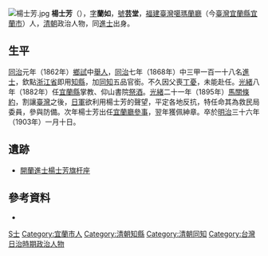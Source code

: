{{No footnotes|time=2022-06-12T13:53:46+00:00}}
[[File:楊士芳.jpg|thumb]]
'''楊士芳'''（{{bd|1826年||1903年|catIdx=Y楊}}），[[表字|字]]'''蘭如'''，[[號|號]]'''芸堂'''，[[福建省_(清)|福建]][[臺灣府|臺灣]][[噶瑪蘭廳|噶瑪蘭廳]]（今[[臺灣|臺灣]][[宜蘭縣|宜蘭縣]][[宜蘭市|宜蘭市]]）人，[[清朝|清朝]]政治人物，同[[進士|進士]]出身。

==生平==
[[同治|同治]]元年（1862年）[[鄉試|鄉試]]中[[舉人|舉人]]，[[同治|同治]]七年（1868年）中三甲一百一十八名[[進士|進士]]，欽點[[浙江省|浙江省]]即用[[知縣|知縣]]，加[[同知|同知]]五品官銜。不久因父喪[[丁憂|丁憂]]，未能赴任。[[光緒|光緒]]八年（1882年）任[[宜蘭縣|宜蘭縣]]掌教、仰山書院[[祭酒|祭酒]]。[[光緒|光緒]]二十一年（1895年）[[馬關條約|馬關條約]]，割讓[[臺灣|臺灣]]之後，[[日軍|日軍]]欲利用楊士芳的聲望，平定各地反抗，特任命其為救民局委員，參與防備。次年楊士芳出任[[宜蘭廳|宜蘭廳]][[參事|參事]]，翌年獲佩紳章。卒於[[明治|明治]]三十六年（1903年）一月十日。

==遺跡==
*[[開蘭進士楊士芳旗杆座|開蘭進士楊士芳旗杆座]]

==參考資料==
* {{cite book |title=《臺灣列紳傳》 |publisher=[[臺灣總督府|臺灣總督府]]編 |year=[[大正|大正]]五年（1916年） |page=80 }}

{{同治七年戊辰科殿試金榜}}
{{Authority control}}
{{清朝人物小作品}}

{{DEFAULTSORT:Yang楊}}

[[Category:楊姓|S士]]
[[Category:宜蘭市人|Category:宜蘭市人]]
[[Category:清朝知縣|Category:清朝知縣]]
[[Category:清朝同知|Category:清朝同知]]
[[Category:台灣日治時期政治人物|Category:台灣日治時期政治人物]]